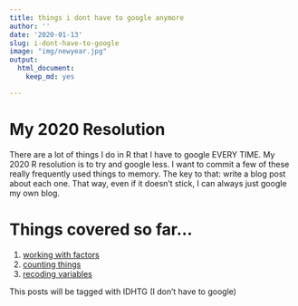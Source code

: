 ```yaml
---
title: things i dont have to google anymore
author: ''
date: '2020-01-13'
slug: i-dont-have-to-google
image: "img/newyear.jpg"
output:
  html_document:
    keep_md: yes

---
```



# My 2020 Resolution

There are a lot of things I do in R that I have to google EVERY TIME. My 2020 R resolution is to try and google less. I want to commit a few of these really frequently used things to memory. The key to that: write a blog post about each one. That way, even if it doesn't stick, I can always just google my own blog. 

# Things covered so far...

1. [working with factors](http://jenrichmond.rbind.io/projects/working-with-factors/)
2. [counting things](http://jenrichmond.rbind.io/projects/counting-things/)
3. [recoding variables](http://jenrichmond.rbind.io/projects/recoding-variables/)


This posts will be tagged with IDHTG (I don't have to google)




